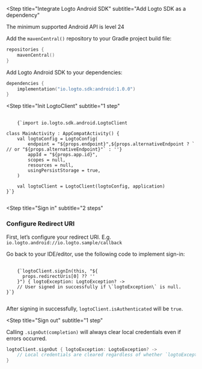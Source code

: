 
<Steps>

<Step
  title="Integrate Logto Android SDK"
  subtitle="Add Logto SDK as a dependency"
>

<InlineNotification>The minimum supported Android API is level 24</InlineNotification>

Add the `mavenCentral()` repository to your Gradle project build file:

```kotlin
repositories {
    mavenCentral()
}
```

Add Logto Android SDK to your dependencies:

```kotlin
dependencies {
    implementation("io.logto.sdk:android:1.0.0")
}
```

</Step>

<Step
  title="Init LogtoClient"
  subtitle="1 step"
>

<pre>
  <code className="language-kotlin">
    {`import io.logto.sdk.android.LogtoClient

class MainActivity : AppCompatActivity() {
    val logtoConfig = LogtoConfig(
        endpoint = "${props.endpoint}",${props.alternativeEndpoint ? ` // or "${props.alternativeEndpoint}"` : ''}
        appId = "${props.app.id}",
        scopes = null,
        resources = null,
        usingPersistStorage = true,
    )

    val logtoClient = LogtoClient(logtoConfig, application)
}`}
  </code>
</pre>

</Step>

<Step
  title="Sign in"
  subtitle="2 steps"
>

### Configure Redirect URI

First, let’s configure your redirect URI. E.g. `io.logto.android://io.logto.sample/callback`

<UriInputField name="redirectUris" />

Go back to your IDE/editor, use the following code to implement sign-in:

<pre>
  <code className="language-kotlin">
    {`logtoClient.signIn(this, "${
      props.redirectUris[0] ?? '<your-redirect-uri>'
    }") { logtoException: LogtoException? ->
    // User signed in successfully if \`logtoException\` is null.
}`}
  </code>
</pre>

After signing in successfully, `logtoClient.isAuthenticated` will be `true`.

</Step>

<Step
  title="Sign out"
  subtitle="1 step"
>

Calling `.signOut(completion)` will always clear local credentials even if errors occurred.

```kotlin
logtoClient.signOut { logtoException: LogtoException? ->
    // Local credentials are cleared regardless of whether `logtoException` is null.
}
```

</Step>

</Steps>
